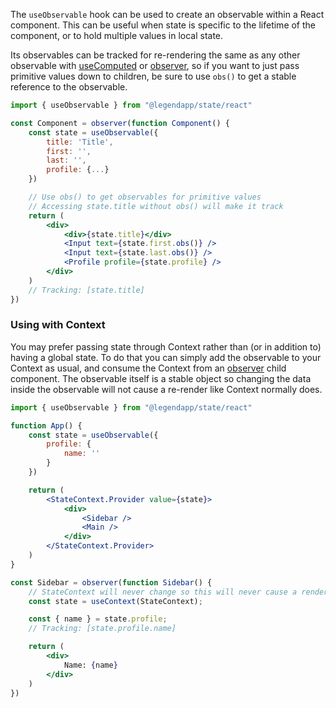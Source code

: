 The `useObservable` hook can be used to create an observable within a React component. This can be useful when state is specific to the lifetime of the component, or to hold multiple values in local state.

Its observables can be tracked for re-rendering the same as any other observable with [useComputed](../react-basics#usecomputed) or [observer](../react-basics#observer), so if you want to just pass primitive values down to children, be sure to use `obs()` to get a stable reference to the observable.

```jsx
import { useObservable } from "@legendapp/state/react"

const Component = observer(function Component() {
    const state = useObservable({
        title: 'Title',
        first: '',
        last: '',
        profile: {...}
    })

    // Use obs() to get observables for primitive values
    // Accessing state.title without obs() will make it track
    return (
        <div>
            <div>{state.title}</div>
            <Input text={state.first.obs()} />
            <Input text={state.last.obs()} />
            <Profile profile={state.profile} />
        </div>
    )
    // Tracking: [state.title]
})
```

### Using with Context

You may prefer passing state through Context rather than (or in addition to) having a global state. To do that you can simply add the observable to your Context as usual, and consume the Context from an [observer](../react-basics#observer) child component. The observable itself is a stable object so changing the data inside the observable will not cause a re-render like Context normally does.

```jsx
import { useObservable } from "@legendapp/state/react"

function App() {
    const state = useObservable({
        profile: {
            name: ''
        }
    })

    return (
        <StateContext.Provider value={state}>
            <div>
                <Sidebar />
                <Main />
            </div>
        </StateContext.Provider>
    )
}

const Sidebar = observer(function Sidebar() {
    // StateContext will never change so this will never cause a render
    const state = useContext(StateContext);

    const { name } = state.profile;
    // Tracking: [state.profile.name]

    return (
        <div>
            Name: {name}
        </div>
    )
})
```

